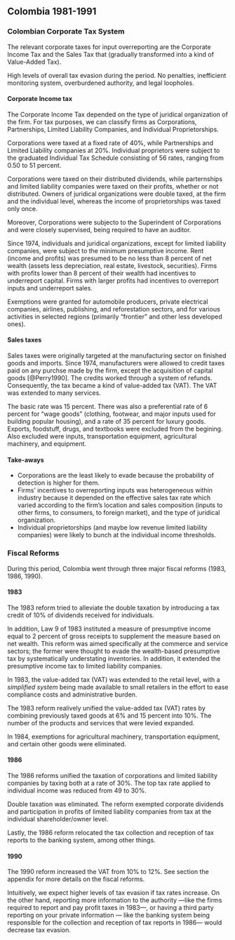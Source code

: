 ## Colombia 1981-1991

### Colombian Corporate Tax System

The relevant corporate taxes for input overreporting are the Corporate Income Tax and the Sales Tax that (gradually transformed into a kind of Value-Added Tax).

High levels of overall tax evasion during the period. No penalties, inefficient monitoring system, overburdened authority, and legal loopholes.

#### Corporate Income tax

The Corporate Income Tax depended on the type of juridical organization of the firm. For tax purposes, we can classify firms as Corporations, Partnerships, Limited Liability Companies, and Individual Proprietorships. 

Corporations were taxed at a fixed rate of 40%, while Partnerships and Limited Liability companies at 20%. Individual proprietors were subject to the graduated Individual Tax Schedule consisting of 56 rates, ranging from 0.50 to 51 percent. 

Corporations were taxed on their distributed dividends, while parternships and limited liability companies were taxed on their profits, whether or not distributed. Owners of juridical organizations were double taxed, at the firm and the individual level, whereas the income of proprietorships was taxed only once. 

Moreover, Corporations were subjecto to the Superindent of Corporations and were closely supervised, being required to have an auditor.

Since 1974, individuals and juridical organizations, except for limited liability companies, were subject to the minimum presumptive income. Rent (income and profits) was presumed to be no less than 8 percent of net wealth (assets less depreciation, real estate, livestock, securities). Firms with profits lower than 8 percent of their wealth had incentives to underreport capital. Firms with larger profits had incentives to overreport inputs and underreport sales.

Exemptions were granted for automobile producers, private electrical companies, airlines, publishing, and reforestation sectors, and for various activities in selected regions (primarily "frontier" and other less developed ones).

#### Sales taxes

Sales taxes were originally targeted at the manufacturing sector on finished goods and imports. Since 1974, manufacturers were allowed to credit taxes paid on any purchse made by the firm, except the acquisition of capital goods [@Perry1990]. The credits worked through a system of refunds. Consequently, the tax became a kind of value-added tax (VAT). The VAT was extended to many services. 

The basic rate was 15 percent. There was also a preferential rate of 6 percent for "wage goods" (clothing, footwear, and major inputs used for building popular housing), and a rate of 35 percent for luxury goods. Exports, foodstuff, drugs, and textbooks were excluded from the begining. Also excluded were inputs, transportation equipment, agricultural machinery, and equipment.

#### Take-aways

- Corporations are the least likely to evade because the probability of detection is higher for them.
- Firms' incentives to overreporting inputs was heterogeneous within industry because it depended on the effective sales tax rate which varied according to the firm's location and sales composition (inputs to other firms, to consumers, to foreign market), and the type of juridical organization.
- Individual proprietorships (and maybe low revenue limited liability companies) were likely to bunch at the individual income thresholds.


### Fiscal Reforms

During this period, Colombia went through three major fiscal reforms (1983, 1986, 1990). 

#### 1983

The 1983 reform tried to alleviate the double taxation by introducing a tax credit of 10% of dividends received for individuals.

In addition, Law 9 of 1983 instituted a measure of presumptive income equal to 2 percent of gross receipts to supplement the measure based on net wealth. This reform was aimed specifically at the commerce and service sectors; the former were thought to evade the wealth-based presumptive tax by systematically understating inventories. In addition, it extended the presumptive income tax to limited liability companies.

In 1983, the value-added tax (VAT) was extended to the retail level, with a *simplified system* being made available to small retailers in the effort to ease compliance costs and administrative burden.

The 1983 reform realively unified the value-added tax (VAT) rates by combining previously taxed goods at 6% and 15 percent into 10%. The number of the products and services that were levied expanded. 

In 1984, exemptions for agricultural machinery, transportation equipment, and certain other goods were eliminated.


#### 1986

The 1986 reforms unified the taxation of corporations and limited liability companies by taxing both at a rate of 30%. The top tax rate applied to individual income was reduced from 49 to 30%.

Double taxation was eliminated. The reform exempted corporate dividends and participation in profits of limited liability companies from tax at the individual shareholder/owner level. 

Lastly, the 1986 reform relocated the tax collection and reception of tax reports to the banking system, among other things. 

#### 1990

The 1990 reform increased the VAT from 10% to 12%. See section the appendix for more details on the fiscal reforms.

Intuitively, we expect higher levels of tax evasion if tax rates increase. On the other hand, reporting more information to the authority —like the firms required to report and pay profit taxes in 1983—, or having a third party reporting on your private information — like the banking system being responsible for the collection and reception of tax reports in 1986— would decrease tax evasion.
